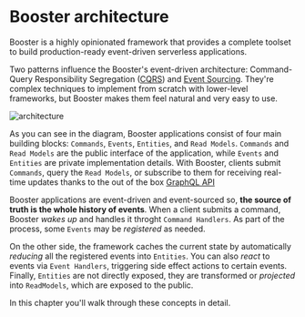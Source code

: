 
# Booster architecture

Booster is a highly opinionated framework that provides a complete toolset to build production-ready event-driven serverless applications. 


Two patterns influence the Booster's event-driven architecture: Command-Query Responsibility Segregation ([CQRS](https://www.martinfowler.com/bliki/CQRS.html)) and [Event Sourcing](https://martinfowler.com/eaaDev/EventSourcing.html). They're complex techniques to implement from scratch with lower-level frameworks, but Booster makes them feel natural and very easy to use.

![architecture](/img/booster-arch.jpg)

As you can see in the diagram, Booster applications consist of four main building blocks: `Commands`, `Events`, `Entities`, and `Read Models`. `Commands` and `Read Models` are the public interface of the application, while `Events` and `Entities` are private implementation details. With Booster, clients submit `Commands`, query the `Read Models`, or subscribe to them for receiving real-time updates thanks to the out of the box [GraphQL API](/graphql)

Booster applications are event-driven and event-sourced so, **the source of truth is the whole history of events**. When a client submits a command, Booster _wakes up_ and handles it throght `Command Handlers`. As part of the process, some `Events` may be _registered_ as needed. 

On the other side, the framework caches the current state by automatically _reducing_ all the registered events into `Entities`. You can also _react_ to events via `Event Handlers`, triggering side effect actions to certain events. Finally, `Entities` are not directly exposed, they are transformed or _projected_ into `ReadModels`, which are exposed to the public.

In this chapter you'll walk through these concepts in detail.

<DocCardList />
